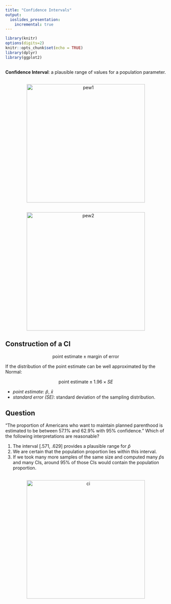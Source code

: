 ```yaml
---
title: "Confidence Intervals"
output:
  ioslides_presentation:
    incremental: true
---
```


```r
library(knitr)
options(digits=2)
knitr::opts_chunk$set(echo = TRUE)
library(dplyr)
library(ggplot2)
```


## {.flexbox .vcenter .build}

**Confidence Interval**: a plausible range of values for a population parameter.


##
<center>
<img src="../figs/pew-headline.png" alt="pew1" height = 370>
</center>


##
<center>
<img src="../figs/pew-table.png" alt="pew2" height = 370>
</center>


## Construction of a CI {.build}

$$ \textrm{point estimate} \pm \textrm{margin of error} $$

If the distribution of the point estimate can be well approximated by the Normal:

$$ \textrm{point estimate} \pm 1.96 \times SE $$

- *point estimate*: $\hat{p}$, $\bar{x}$
- *standard error (SE)*: standard deviation of the sampling distribution.


## Question

"The proportion of Americans who want to maintain planned parenthood is estimated
to be between 57.1% and 62.9% with 95% confidence." Which of the following interpretations
are reasonable?

1. The interval [.571, .629] provides a plausible range for $\hat{p}$
2. We are certain that the population proportion lies within this interval.
3. If we took many more samples of the same size and computed many $\hat{p}$s and
many CIs, around 95% of those CIs would contain the population proportion.


## {.flexbox .vcenter}

<center>
<img src="../figs/ci.png" alt="ci" height = 370>
</center>